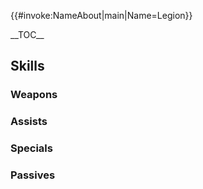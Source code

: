 {{#invoke:NameAbout|main|Name=Legion}}{{HeroPage Tabs|{{PAGENAME}}}}
{{Hero Infobox
|Name=Legion
|Title= Masked Maniac
|artist=nabe
|GrowthModifier= None
|WeaponType= Green Axe
|MoveType= Infantry
|Origin= Fire Emblem: New Mystery of the Emblem
|Gender= Male
|actorEN = Chris Smith
|actorJP=丹沢晃之
|releaseDate= June 16, 2017
|additionDate= June 14, 2017
|TagID=ローロー
|InternalID=141
|Properties=ghb,limited
|cv1=1
|cv2=2900400
|description=One of a group of assassins. Wears an odd mask, as do his many "brothers." Appears in Fire Emblem: New Mystery of the Emblem.
}}

__TOC__

{{Stats Page|Hero={{BASEPAGENAME}}
|Lv1HP=20|Lv1ATK=10|Lv1SPD=9|Lv1DEF=5|Lv1RES=3
|GRHP=60|GRATK=60|GRSPD=60|GRDEF=40|GRRES=35
}}

== Skills ==
===Weapons===
{{Weapons Table
|weapon1=Iron Axe
|weapon1Default=1
|weapon1Unlock=1
|weapon2=Steel Axe
|weapon2Default=3
|weapon2Unlock=2
|weapon3=Legion's Axe
|weapon3Default=4
|weapon3Unlock=3
|weapon4=Legion's Axe+
|weapon4Default=5
|weapon4Unlock=5
|weapon5=Sneering Axe
|weapon5Unlock=5
}}

===Assists===
{{Assists Table
}}

===Specials===
{{Specials Table
|special1=Retribution
|special1Default=4
|special1Unlock=3
|special2=Reprisal
|special2Default=
|special2Unlock=4
}}

===Passives===
{{Passives Table
|passiveA1=Fury 1
|passiveA2=Fury 2
|passiveA3=Fury 3
|passiveA1Unlock=3
|passiveA2Unlock=4
|passiveA3Unlock=5
|passiveB1=Obstruct 1
|passiveB2=Obstruct 2
|passiveB3=Obstruct 3
|passiveB1Unlock=1
|passiveB2Unlock=2
|passiveB3Unlock=4
}}

{{Heroes Navbox}}